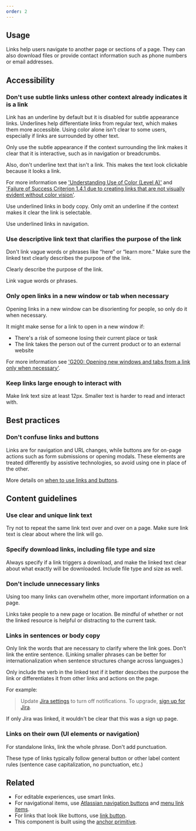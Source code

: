 ```yaml
---
order: 2
---
```


## Usage

Links help users navigate to another page or sections of a page. They can also download files or
provide contact information such as phone numbers or email addresses.

<!-- TODO: Add anatomy image once designed -->

## Accessibility

### Don't use subtle links unless other context already indicates it is a link

Link has an underline by default but it is disabled for subtle appearance links. Underlines help
differentiate links from regular text, which makes them more accessible. Using color alone isn't
clear to some users, especially if links are surrounded by other text.

Only use the subtle appearance if the context surrounding the link makes it clear that it is
interactive, such as in navigation or breadcrumbs.

Also, don't underline text that isn't a link. This makes the text look clickable because it looks a
link.

For more information see
['Understanding Use of Color (Level A)'](https://www.w3.org/WAI/WCAG22/Understanding/use-of-color.html)
and
['Failure of Success Criterion 1.4.1 due to creating links that are not visually evident without color vision'](https://www.w3.org/WAI/WCAG22/Techniques/failures/F73).

<!-- TODO: Add do/dont images once designed (if necessary?) -->

<DoDont type="do">
	Use underlined links in body copy. Only omit an underline if the context makes it clear the link
	is selectable.
</DoDont>

<DoDont type="dont">Use underlined links in navigation.</DoDont>

### Use descriptive link text that clarifies the purpose of the link

Don't link vague words or phrases like “here” or “learn more.” Make sure the linked text clearly
describes the purpose of the link.

<!-- TODO: Add some Do/Don't images as examples -->

<DoDont type="do">Clearly describe the purpose of the link.</DoDont>

<DoDont type="dont">Link vague words or phrases.</DoDont>

### Only open links in a new window or tab when necessary

Opening links in a new window can be disorienting for people, so only do it when necessary.

It might make sense for a link to open in a new window if:

- There's a risk of someone losing their current place or task
- The link takes the person out of the current product or to an external website

For more information see
['G200: Opening new windows and tabs from a link only when necessary'](https://www.w3.org/TR/WCAG20-TECHS/G200.html).

### Keep links large enough to interact with

Make link text size at least 12px. Smaller text is harder to read and interact with.

## Best practices

### Don't confuse links and buttons

Links are for navigation and URL changes, while buttons are for on-page actions such as form
submissions or opening modals. These elements are treated differently by assistive technologies, so
avoid using one in place of the other.

More details on
[when to use links and buttons](/components/button/usage#use-buttons-for-actions-and-links-for-navigation).

## Content guidelines

### Use clear and unique link text

Try not to repeat the same link text over and over on a page. Make sure link text is clear about
where the link will go.

### Specify download links, including file type and size

Always specify if a link triggers a download, and make the linked text clear about what exactly will
be downloaded. Include file type and size as well.

### Don't include unnecessary links

Using too many links can overwhelm other, more important information on a page.

Links take people to a new page or location. Be mindful of whether or not the linked resource is
helpful or distracting to the current task.

### Links in sentences or body copy

Only link the words that are necessary to clarify where the link goes. Don't link the entire
sentence. (Linking smaller phrases can be better for internationalization when sentence structures
change across languages.)

Only include the verb in the linked text if it better describes the purpose the link or
differentiates it from other links and actions on the page.

For example:

> Update [Jira settings](/components/button/usage#use-buttons-for-actions-and-links-for-navigation)
> to turn off notifications. To upgrade,
> [sign up for Jira](/components/button/usage#use-buttons-for-actions-and-links-for-navigation).

If only Jira was linked, it wouldn't be clear that this was a sign up page.

### Links on their own (UI elements or navigation)

For standalone links, link the whole phrase. Don't add punctuation.

These type of links typically follow general button or other label content rules (sentence case
capitalization, no punctuation, etc.)

## Related

- For editable experiences, use smart links.
- For navigational items, use
  [Atlassian navigation buttons](/components/atlassian-navigation/examples#button) and
  [menu link items](/components/menu/link-item/examples).
- For links that look like buttons, use [link button](/components/button/link-button/examples).
- This component is built using the [anchor primitive](/components/primitives/anchor/examples).
